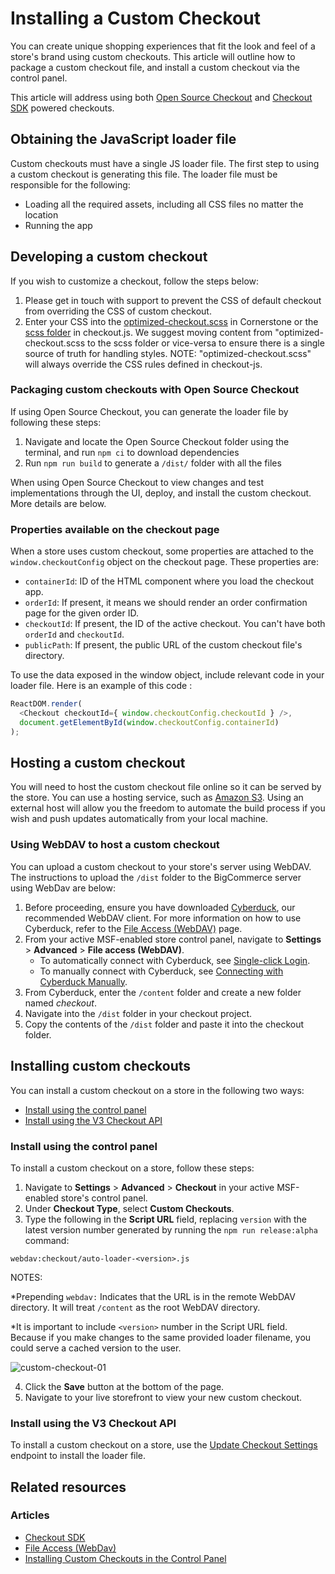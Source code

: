 # Installing a Custom Checkout

You can create unique shopping experiences that fit the look and feel of a store's brand using custom checkouts. This article will outline how to package a custom checkout file, and install a custom checkout via the control panel.

This article will address using both [Open Source Checkout](https://github.com/bigcommerce/checkout-js) and [Checkout SDK](https://github.com/bigcommerce/checkout-sdk-js) powered checkouts.

## Obtaining the JavaScript loader file
Custom checkouts must have a single JS loader file. The first step to using a custom checkout is generating this file. The loader file must be responsible for the following:

* Loading all the required assets, including all CSS files no matter the location
* Running the app

## Developing a custom checkout

If you wish to customize a checkout, follow the steps below:

1. Please get in touch with support to prevent the CSS of default checkout from overriding the CSS of custom checkout. 
2. Enter your CSS into the [optimized-checkout.scss](https://github.com/bigcommerce/cornerstone/blob/master/assets/scss/optimized-checkout.scss) in Cornerstone or the [scss folder](https://github.com/bigcommerce/checkout-js/tree/master/src/scss) in checkout.js. We suggest moving content from "optimized-checkout.scss to the scss folder or vice-versa to ensure there is a single source of truth for handling styles. NOTE: "optimized-checkout.scss" will always override the CSS rules defined in checkout-js.

### Packaging custom checkouts with Open Source Checkout

If using Open Source Checkout, you can generate the loader file by following these steps:

1. Navigate and locate the Open Source Checkout folder using the terminal, and run `npm ci` to download dependencies
2. Run `npm run build` to generate a `/dist/` folder with all the files

When using Open Source Checkout to view changes and test implementations through the UI, deploy, and install the custom checkout. More details are below.

### Properties available on the checkout page
When a store uses custom checkout, some properties are attached to the `window.checkoutConfig` object on the checkout page. These properties are:

* `containerId`: ID of the HTML component where you load the checkout app.
* `orderId`: If present, it means we should render an order confirmation page for the given order ID.
* `checkoutId`: If present, the ID of the active checkout. You can't have both `orderId` and `checkoutId`.
* `publicPath`: If present, the public URL of the custom checkout file's directory.

To use the data exposed in the window object, include relevant code in your loader file. Here is an example of this code :

```js showLineNumbers copy
ReactDOM.render(
  <Checkout checkoutId={ window.checkoutConfig.checkoutId } />,
  document.getElementById(window.checkoutConfig.containerId)
);
```

## Hosting a custom checkout

You will need to host the custom checkout file online so it can be served by the store. You can use a hosting service, such as [Amazon S3](https://aws.amazon.com/s3/). Using an external host will allow you the freedom to automate the build process if you wish and push updates automatically from your local machine.

### Using WebDAV to host a custom checkout

You can upload a custom checkout to your store's server using WebDAV. The instructions to upload the `/dist` folder to the BigCommerce server using WebDav are below:

1. Before proceeding, ensure you have downloaded [Cyberduck](https://cyberduck.io/), our recommended WebDAV client. For more information on how to use Cyberduck, refer to the [File Access (WebDAV)](https://support.bigcommerce.com/s/article/File-Access-WebDAV) page.
2. From your active MSF-enabled store control panel, navigate to **Settings** > **Advanced** > **File access (WebDAV)**.
    - To automatically connect with Cyberduck, see [Single-click Login](https://support.bigcommerce.com/s/article/File-Access-WebDAV#login).
    - To manually connect with Cyberduck, see [Connecting with Cyberduck Manually](https://support.bigcommerce.com/s/article/File-Access-WebDAV#manual).
3. From Cyberduck, enter the `/content` folder and create a new folder named *checkout*.
4. Navigate into the `/dist` folder in your checkout project.
5. Copy the contents of the `/dist` folder and paste it into the checkout folder.

## Installing custom checkouts  

You can install a custom checkout on a store in the following two ways:

* [Install using the control panel](#install-using-the-control-panel)
* [Install using the V3 Checkout API](#install-using-the-V3-checkout-API)


### Install using the control panel
To install a custom checkout on a store, follow these steps:

1. Navigate to **Settings** > **Advanced** > **Checkout** in your active MSF-enabled store's control panel.
2. Under **Checkout Type**, select **Custom Checkouts**.
3. Type the following in the **Script URL** field, replacing `version` with the latest version number generated by running the `npm run release:alpha` command:
  ```
  webdav:checkout/auto-loader-<version>.js
  ```
  NOTES:
  
  *Prepending `webdav:` Indicates that the URL is in the remote WebDAV directory. It will treat `/content` as the root WebDAV directory.
  
  *It is important to include `<version>` number in the Script URL field. Because if you make changes to the same provided loader filename, you could serve a cached version to the user.
  
  ![custom-checkout-01](https://storage.googleapis.com/bigcommerce-production-dev-center/images/custom-checkout-01.png "Custom Checkout")
 
4. Click the **Save** button at the bottom of the page.
5. Navigate to your live storefront to view your new custom checkout.

### Install using the V3 Checkout API

To install a custom checkout on a store, use the [Update Checkout Settings](/docs/rest-management/checkouts/checkout-settings#update-checkout-settings) endpoint to install the loader file.
  
## Related resources

### Articles
- [Checkout SDK](/stencil-docs/customizing-checkout/checkout-sdk)
- [File Access (WebDav)](https://support.bigcommerce.com/s/article/File-Access-WebDAV)
- [Installing Custom Checkouts in the Control Panel](https://support.bigcommerce.com/s/blog-article/aAn4O000000CdFGSA0/installing-custom-checkouts-in-the-control-panel)
